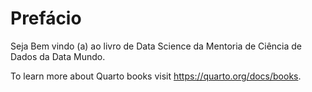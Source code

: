 # Prefácio {.unnumbered}

Seja Bem vindo (a) ao livro de Data Science da Mentoria de Ciência de Dados da Data Mundo.

To learn more about Quarto books visit <https://quarto.org/docs/books>.